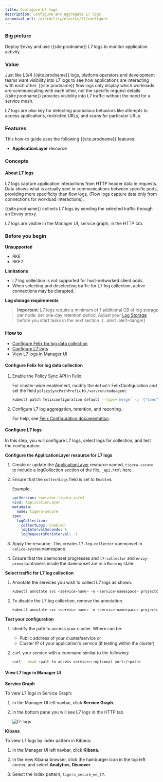 ```yaml
---
title: Configure L7 logs
description: Configure and aggregate L7 logs.
canonical_url: /visibility/elastic/l7/configure
---
```


### Big picture

Deploy Envoy and use {{site.prodname}} L7 logs to monitor application activity.

### Value

Just like L3/4 {{site.prodname}} logs, platform operators and
development teams want visibility into L7 logs to see how applications are interacting with each
other. {{site.prodname}} flow logs only display which workloads are communicating
with each other, not the specific request details. {{site.prodname}} provides visibility into L7 traffic without the need for a service mesh.

L7 logs are also key for detecting anomalous behaviors like attempts to
access applications, restricted URLs, and scans for particular URLs.

### Features

This how-to guide uses the following {{site.prodname}} features:
- **ApplicationLayer** resource

### Concepts

#### About L7 logs

L7 logs capture application interactions from HTTP header data in requests. Data shows what is actually sent in communications between specific pods, providing more specificity than flow logs. (Flow logs capture data only from connections for workload interactions).

{{site.prodname}} collects L7 logs by sending the selected traffic through an Envoy proxy.

L7 logs are visible in the Manager UI, service graph, in the HTTP tab.

### Before you begin

**Unsupported**

- RKE
- RKE2

**Limitations**

* L7 log collection is not supported for host-networked client pods.
* When selecting and deselecting traffic for L7 log collection, active connections may be disrupted.

**Log storage requirements**

> **Important**: L7 logs require a minimum of 1 additional GB of log storage per node, per one-day retention period. Adjust your [Log Storage](https://docs.tigera.io/maintenance/logstorage/adjust-log-storage-size) before you start tasks in the next section. 
{: .alert .alert-danger}

### How to

- [Configure Felix for log data collection](#configure-felix-for-log-data-collection)
- [Configure L7 logs](#configure-l7-logs)
- [View L7 logs in Manager UI](#view-l7-logs-in-manager-ui)

#### Configure Felix for log data collection

1. Enable the Policy Sync API in Felix. 

     For cluster-wide enablement, modify the `default` FelixConfiguration and set the field `policySyncPathPrefix` to `/var/run/nodeagent`.

    ```bash
    kubectl patch felixconfiguration default --type='merge' -p '{"spec":{"policySyncPathPrefix":"/var/run/nodeagent"}}'
    ```

1. Configure L7 log aggregation, retention, and reporting. 

    For help, see [Felix Configuration documentation]({{site.baseurl}}/reference/felix/configuration#calico-enterprise-specific-configuration).

#### Configure L7 logs

In this step, you will configure L7 logs, select logs for collection, and test the configuration.

**Configure the ApplicationLayer resource for L7 logs** 

1. Create or update the [ApplicationLayer]({{site.baseurl}}/reference/installation/api#operator.tigera.io/v1.ApplicationLayer) resource named, `tigera-secure` to include a logCollection section of the file, `_api.html` [here]({{site.baseurl}}/reference/installation/api). 

1. Ensure that the `collectLogs` field is set to `Enabled`.

   Example:

   ```yaml
   apiVersion: operator.tigera.io/v1
   kind: ApplicationLayer
   metadata:
     name: tigera-secure
   spec:
     logCollection:
       collectLogs: Enabled
       logIntervalSeconds: 5
       logRequestsPerInterval: -1
   ```

1. Apply the resource. This creates `l7-log-collector` daemonset in `calico-system` namespace. 

1. Ensure that the daemonset progresses and `l7-collector` and `envoy-proxy` containers inside the daemonset are in a `Running` state.

**Select traffic for L7 log collection**

1. Annotate the services you wish to collect L7 logs as shown.

   ```bash
   kubectl annotate svc <service-name> -n <service-namespace> projectcalico.org/l7-logging=true
   ```

2. To disable the L7 log collection, remove the annotation.

   ```bash
   kubectl annotate svc <service-name> -n <service-namespace> projectcalico.org/l7-logging-
   ```

**Test your configuration**

1. Identify the path to access your cluster. Where <path> can be:

   * Public address of your cluster/service 
   or
   * Cluster IP of your application's service (if testing within the cluster)

1. `curl` your service with a command similar to the following:

    ```bash
    curl --head <path to access service>:<optional port>/<path>
    ```

#### View L7 logs in Manager UI

**Service Graph**

To view L7 logs in Service Graph:

1. In the Manager UI left navbar, click **Service Graph**. 
1. In the bottom pane you will see L7 logs in the HTTP tab.

    ![l7-logs]({{site.baseurl}}/images/l7-logs.png)

**Kibana**

To view L7 logs by index pattern in Kibana:

1. In the Manager UI left navbar, click **Kibana**. 

1. In the new Kibana browser, click the hamburger icon in the top left corner, and select **Analytics**, **Discover**.

1. Select the index pattern, `tigera_secure_ee_l7`. 
